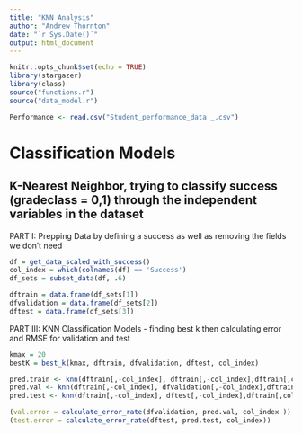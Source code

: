 ```yaml
---
title: "KNN Analysis"
author: "Andrew Thornton"
date: "`r Sys.Date()`"
output: html_document
---
```


```r
knitr::opts_chunk$set(echo = TRUE)
library(stargazer)
library(class)
source("functions.r")
source("data_model.r")
```

```r
Performance <- read.csv("Student_performance_data _.csv")
```

# Classification Models

## K-Nearest Neighbor, trying to classify success (gradeclass = 0,1) through the independent variables in the dataset
PART I: Prepping Data by defining a success as well as removing the fields we don't need
``` r
df = get_data_scaled_with_success()
col_index = which(colnames(df) == 'Success')
df_sets = subset_data(df, .6)

dftrain = data.frame(df_sets[1])
dfvalidation = data.frame(df_sets[2])
dftest = data.frame(df_sets[3])
```

PART III: KNN Classification Models - finding best k then calculating error and RMSE for validation and test
``` r
kmax = 20
bestK = best_k(kmax, dftrain, dfvalidation, dftest, col_index)

pred.train <- knn(dftrain[,-col_index], dftrain[,-col_index],dftrain[,col_index], k=bestK)
pred.val <- knn(dftrain[,-col_index], dfvalidation[,-col_index],dftrain[,col_index], k=bestK)
pred.test <- knn(dftrain[,-col_index], dftest[,-col_index],dftrain[,col_index], k=bestK)

(val.error = calculate_error_rate(dfvalidation, pred.val, col_index ))
(test.error = calculate_error_rate(dftest, pred.test, col_index))
```
